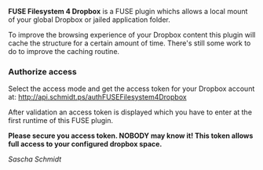 '''FUSE Filesystem 4 Dropbox''' is a FUSE plugin whichs allows a local mount of your
global Dropbox or jailed application folder.

To improve the browsing experience of your Dropbox content this plugin will cache
the structure for a certain amount of time. There's still some work to do to improve
the caching routine.

=== Authorize access ===
Select the access mode and get the access token for your Dropbox account at:
[http://api.schmidt.ps/authFUSEFilesystem4Dropbox http://api.schmidt.ps/authFUSEFilesystem4Dropbox]

After validation an access token is displayed which you have to enter at the first runtime
of this FUSE plugin. 

'''Please secure you access token. NOBODY may know it! This token allows full access
to your configured dropbox space.'''

''Sascha Schmidt''
